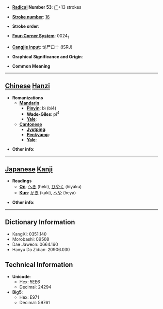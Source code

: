 * '''[[Wiktionary:Chinese radical index| Radical]] Number 53''': [[Wiktionary:Chinese radical index 广|广]]+13 strokes

* '''[[Wiktionary:Chinese total strokes index|Stroke number]]''': [[Wiktionary:Chinese total strokes index 16|16]]

* '''Stroke order''': 

* '''[[Wiktionary:Chinese four corner index|Four-Corner System]]''': 0024<sub>1</sub>

* '''[[Wiktionary:Chinese Cangjie index|Cangjie input]]''': 戈尸口十 (ISRJ)

* '''Graphical Significance and Origin''': 

* '''Common Meaning'''

----

== [[Chinese]] [[Hanzi]] ==

* '''Romanizations'''
** '''[[Mandarin]]'''
*** '''[[Pinyin]]''': bì (bi4)
*** '''[[Wade-Giles]]''': pi<sup>4</sup>
*** '''[[Yale]]''': 
** '''[[Cantonese]]'''
*** '''[[Jyutping]]''':
*** '''[[Penkyamp]]''': 
*** '''[[Yale]]''': 

* '''Other info''': 

----

== [[Japanese]] [[Kanji]] ==

* '''Readings'''
** '''[[On]]''': [[へき]] (heki), [[ひやく]] (hiyaku)
** '''[[Kun]]''': [[かき]] (kaki), [[へや]] (heya)

* '''Other info''':  

----

== Dictionary Information ==

* KangXi: 0351.140
* Morobashi: 09508
* Dae Jaweon: 0664.160
* Hanyu Da Zidian: 20906.030

== Technical Information ==

* '''Unicode''':
** Hex: 5EE6
** Decimal: 24294
* '''Big5''':
** Hex: E971
** Decimal: 59761